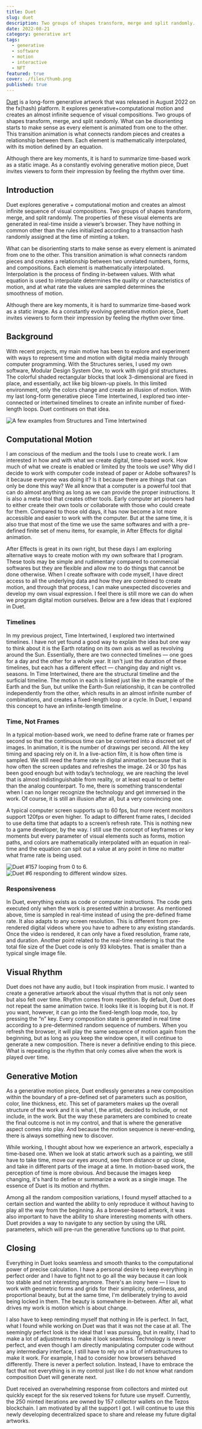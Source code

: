 ```yaml
---
title: Duet
slug: duet
description: Two groups of shapes transform, merge and split randomly.
date: 2022-08-21
category: generative art
tags:
  - generative
  - software
  - motion
  - interactive
  - NFT
featured: true
cover: ./files/thumb.png
published: true
---
```




[Duet](https://www.fxhash.xyz/generative/slug/duet) is a long-form generative artwork that was released in August 2022 on the fx(hash) platform. It explores generative+computational motion and creates an almost infinite sequence of visual compositions. Two groups of shapes transform, merge, and split randomly. What can be disorienting starts to make sense as every element is animated from one to the other. This transition animation is what connects random pieces and creates a relationship between them. Each element is mathematically interpolated, with its motion defined by an equation.

Although there are key moments, it is hard to summarize time-based work as a static image. As a constantly evolving generative motion piece, Duet invites viewers to form their impression by feeling the rhythm over time.

<GC start={1} end={13} bleed mt mb>
  <FxHash
    title="duet"
    caption="Click each image to view live version."
    maxCols={8}
    from={39}
    to={55}
    noGap
    captionClass="text-center"
  />
</GC>

## Introduction

Duet explores generative + computational motion and creates an almost infinite sequence of visual compositions. Two groups of shapes transform, merge, and split randomly. The properties of these visual elements are generated in real-time inside a viewer’s browser. They have nothing in common other than the rules initialized according to a transaction hash randomly assigned at the time of minting a token.

What can be disorienting starts to make sense as every element is animated from one to the other. This transition animation is what connects random pieces and creates a relationship between two unrelated numbers, forms, and compositions. Each element is mathematically interpolated. Interpolation is the process of finding in-between values. With what equation is used to interpolate determines the quality or characteristics of motion, and at what rate the values are sampled determines the smoothness of motion.

Although there are key moments, it is hard to summarize time-based work as a static image. As a constantly evolving generative motion piece, Duet invites viewers to form their impression by feeling the rhythm over time.

## Background

With recent projects, my main motive has been to explore and experiment with ways to represent time and motion with digital media mainly through computer programming. With the Structures series, I used my own software, Modular Design System One, to work with rigid grid structures. The colorful shaded rectangular blocks that look 3-dimensional are fixed in place, and essentially, act like big blown-up pixels. In this limited environment, only the colors change and create an illusion of motion. With my last long-form generative piece Time Intertwined, I explored two inter-connected or intertwined timelines to create an infinite number of fixed-length loops. Duet continues on that idea.

<GC start={2} end={12} mb>
  <Image
    src={prevEx}
    alt="A few examples from Structures and Time Intertwined"
    caption="A few examples from Structures and Time Intertwined"
  />
</GC>

## Computational Motion

I am conscious of the medium and the tools I use to create work. I am interested in how and with what we create digital, time-based work. How much of what we create is enabled or limited by the tools we use? Why did I decide to work with computer code instead of paper or Adobe softwares? Is it because everyone was doing it? Is it because there are things that can only be done this way? We all know that a computer is a powerful tool that can do almost anything as long as we can provide the proper instructions. It is also a meta-tool that creates other tools. Early computer art pioneers had to either create their own tools or collaborate with those who could create for them. Compared to those old days, it has now become a lot more accessible and easier to work with the computer. But at the same time, it is also true that most of the time we use the same softwares and with a pre-defined finite set of menu items, for example, in After Effects for digital animation.

After Effects is great in its own right, but these days I am exploring alternative ways to create motion with my own software that I program. These tools may be simple and rudimentary compared to commercial softwares but they are flexible and allow me to do things that cannot be done otherwise. When I create software with code myself, I have direct access to all the underlying data and how they are combined to create motion, and through that process, I can make unexpected discoveries and develop my own visual expression. I feel there is still more we can do when we program digital motion ourselves. Below are a few ideas that I explored in Duet.

<GC lgStart={3} lgEnd={8}>

### Timelines

In my previous project, Time Intertwined, I explored two intertwined timelines. I have not yet found a good way to explain the idea but one way to think about it is the Earth rotating on its own axis as well as revolving around the Sun. Essentially, there are two connected timelines — one goes for a day and the other for a whole year. It isn't just the duration of these timelines, but each has a different effect — changing day and night vs. seasons. In Time Intertwined, there are the structural timeline and the surficial timeline. The motion in each is linked just like in the example of the Earth and the Sun, but unlike the Earth-Sun relationship, it can be controlled independently from the other, which results in an almost infinite number of combinations, and creates a fixed-length loop or a cycle. In Duet, I expand this concept to have an infinite-length timeline.

### Time, Not Frames

In a typical motion-based work, we need to define frame rate or frames per second so that the continuous time can be converted into a discreet set of images. In animation, it is the number of drawings per second. All the key timing and spacing rely on it. In a live-action film, it is how often time is sampled. We still need the frame rate in digital animation because that is how often the screen updates and refreshes the image. 24 or 30 fps has been good enough but with today’s technology, we are reaching the level that is almost indistinguishable from reality, or at least equal to or better than the analog counterpart. To me, there is something transcendental when I can no longer recognize the technology and get immersed in the work. Of course, it is still an illusion after all, but a very convincing one.

A typical computer screen supports up to 60 fps, but more recent monitors support 120fps or even higher. To adapt to different frame rates, I decided to use delta time that adapts to a screen’s refresh rate. This is nothing new to a game developer, by the way. I still use the concept of keyframes or key moments but every parameter of visual elements such as forms, motion paths, and colors are mathematically interpolated with an equation in real-time and the equation can spit out a value at any point in time no matter what frame rate is being used.

</GC>

<GC lgStart={8} lgEnd={12} mb>
  <Image
    src={loop}
    alt="Duet #157 looping from 0 to 6."
    caption="Duet #157 looping from 0 to 6."
    captionClass="text-center"
    class="sticky top-32"
  />
</GC>

<GC start={2} end={12} lgStart={1} lgEnd={7} class="my-8">
  <Image
    src={resp}
    alt="Duet #6 responding to different window sizes."
    caption="Duet #6 responding to different window sizes."
    captionClass="text-center"
    class="sticky top-32"
  />
</GC>

<GC lgStart={7} lgEnd={11}>

### Responsiveness

In Duet, everything exists as code or computer instructions. The code gets executed only when the work is presented within a browser. As mentioned above, time is sampled in real-time instead of using the pre-defined frame rate. It also adapts to any screen resolution. This is different from pre-rendered digital videos where you have to adhere to any existing standards. Once the video is rendered, it can only have a fixed resolution, frame rate, and duration. Another point related to the real-time rendering is that the total file size of the Duet code is only 93 kilobytes. That is smaller than a typical single image file.

  </GC>

## Visual Rhythm

Duet does not have any audio, but I took inspiration from music. I wanted to create a generative artwork about the visual rhythm that is not only seen but also felt over time. Rhythm comes from repetition. By default, Duet does not repeat the same animation twice. It looks like it is looping but it is not. If you want, however, it can go into the fixed-length loop mode, too, by pressing the “n” key. Every composition state is generated in real time according to a pre-determined random sequence of numbers. When you refresh the browser, it will play the same sequence of motion again from the beginning, but as long as you keep the window open, it will continue to generate a new composition. There is never a definitive ending to this piece. What is repeating is the rhythm that only comes alive when the work is played over time.

## Generative Motion

As a generative motion piece, Duet endlessly generates a new composition within the boundary of a pre-defined set of parameters such as position, color, line thickness, etc. This set of parameters makes up the overall structure of the work and it is what I, the artist, decided to include, or not include, in the work. But the way these parameters are combined to create the final outcome is not in my control, and that is where the generative aspect comes into play. And because the motion sequence is never-ending, there is always something new to discover.

While working, I thought about how we experience an artwork, especially a time-based one. When we look at static artwork such as a painting, we still have to take time, move our eyes around, see from distance or up close, and take in different parts of the image at a time. In motion-based work, the perception of time is more obvious. And because the images keep changing, it's hard to define or summarize a work as a single image. The essence of Duet is its motion and rhythm.

Among all the random composition variations, I found myself attached to a certain section and wanted the ability to only reproduce it without having to play all the way from the beginning. As a browser-based artwork, it was also important to have the ability to share interesting moments with others. Duet provides a way to navigate to any section by using the URL parameters, which will pre-run the generative functions up to that point.

## Closing

Everything in Duet looks seamless and smooth thanks to the computational power of precise calculation. I have a personal desire to keep everything in perfect order and I have to fight not to go all the way because it can look too stable and not interesting anymore. There's an irony here — I love to work with geometric forms and grids for their simplicity, orderliness, and proportional beauty, but at the same time, I'm deliberately trying to avoid being locked in them. The beauty is somewhere in-between. After all, what drives my work is motion which is about change.

I also have to keep reminding myself that nothing in life is perfect. In fact, what I found while working on Duet was that it was not the case at all. The seemingly perfect look is the ideal that I was pursuing, but in reality, I had to make a lot of adjustments to make it look seamless. Technology is never perfect, and even though I am directly manipulating computer code without any intermediary interface, I still have to rely on a lot of infrastructures to make it work. For example, I had to consider how browsers behaved differently. There is never a perfect solution. Instead, I have to embrace the fact that not everything is in my control just like I do not know what random composition Duet will generate next.

Duet received an overwhelming response from collectors and minted out quickly except for the six reserved tokens for future use myself. Currently, the 250 minted iterations are owned by 157 collector wallets on the Tezos blockchain. I am motivated by all the support I got. I will continue to use this newly developing decentralized space to share and release my future digital artworks.

<GC start={1} end={13} mt>
  <FxHash title="duet" maxCols={10} />
</GC>
